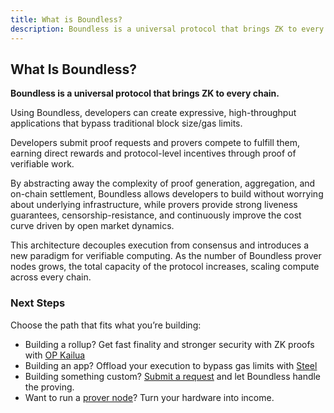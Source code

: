 ```yaml
---
title: What is Boundless?
description: Boundless is a universal protocol that brings ZK to every chain.
---
```


## **What Is Boundless?**

**Boundless is a universal protocol that brings ZK to every chain.**

Using Boundless, developers can create expressive, high-throughput applications that bypass traditional block size/gas limits.

Developers submit proof requests and provers compete to fulfill them, earning direct rewards and protocol-level incentives through proof of verifiable work.

By abstracting away the complexity of proof generation, aggregation, and on-chain settlement, Boundless allows developers to build without worrying about underlying infrastructure, while provers provide strong liveness guarantees, censorship-resistance, and continuously improve the cost curve driven by open market dynamics.

This architecture decouples execution from consensus and introduces a new paradigm for verifiable computing. As the number of Boundless prover nodes grows, the total capacity of the protocol increases, scaling compute across every chain.

### **Next Steps**

Choose the path that fits what you’re building:

- Building a rollup? Get fast finality and stronger security with ZK proofs with [OP Kailua](/developers/kailua/why)
- Building an app? Offload your execution to bypass gas limits with [Steel](/developers/steel/what-is-steel)
- Building something custom? [Submit a request](/developers/tutorials/request) and let Boundless handle the proving.
- Want to run a [prover node](/provers/quick-start)? Turn your hardware into income.
